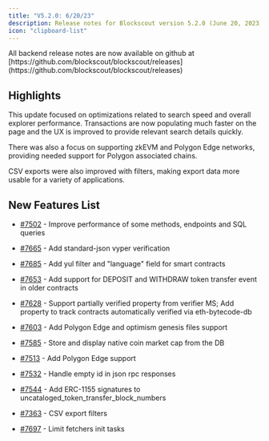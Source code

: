 ```yaml
---
title: "V5.2.0: 6/20/23"
description: Release notes for Blockscout version 5.2.0 (June 20, 2023).
icon: "clipboard-list"
---
```


<Info>
All backend release notes are now available on github at [https://github.com/blockscout/blockscout/releases](https://github.com/blockscout/blockscout/releases)

</Info>

## Highlights

This update focused on optimizations related to search speed and overall explorer performance. Transactions are now populating much faster on the page and the UX is improved to provide relevant search details quickly.

There was also a focus on supporting zkEVM and Polygon Edge networks, providing needed support for Polygon associated chains.

CSV exports were also improved with filters, making export data more usable for a variety of applications.

## New Features List

* [#7502](https://github.com/blockscout/blockscout/pull/7502) - Improve performance of some methods, endpoints and SQL queries

* [#7665](https://github.com/blockscout/blockscout/pull/7665) - Add standard-json vyper verification

* [#7685](https://github.com/blockscout/blockscout/pull/7685) - Add yul filter and "language" field for smart contracts

* [#7653](https://github.com/blockscout/blockscout/pull/7653) - Add support for DEPOSIT and WITHDRAW token transfer event in older contracts

* [#7628](https://github.com/blockscout/blockscout/pull/7628) - Support partially verified property from verifier MS; Add property to track contracts automatically verified via eth-bytecode-db

* [#7603](https://github.com/blockscout/blockscout/pull/7603) - Add Polygon Edge and optimism genesis files support

* [#7585](https://github.com/blockscout/blockscout/pull/7585) - Store and display native coin market cap from the DB

* [#7513](https://github.com/blockscout/blockscout/pull/7513) - Add Polygon Edge support

* [#7532](https://github.com/blockscout/blockscout/pull/7532) - Handle empty id in json rpc responses

* [#7544](https://github.com/blockscout/blockscout/pull/7544) - Add ERC-1155 signatures to uncataloged\_token\_transfer\_block\_numbers

* [#7363](https://github.com/blockscout/blockscout/pull/7363) - CSV export filters

* [#7697](https://github.com/blockscout/blockscout/pull/7697) - Limit fetchers init tasks


